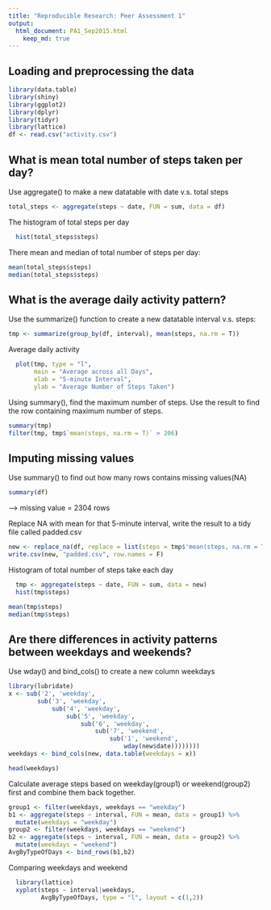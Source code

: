 ```yaml
---
title: "Reproducible Research: Peer Assessment 1"
output: 
  html_document: PA1_Sep2015.html
    keep_md: true
---
```



## Loading and preprocessing the data
```r
library(data.table)
library(shiny)
library(ggplot2)
library(dplyr)
library(tidyr)
library(lattice)
df <- read.csv("activity.csv")
```
## What is mean total number of steps taken per day?
Use aggregate() to make a new datatable with date v.s. total steps
```r
total_steps <- aggregate(steps ~ date, FUN = sum, data = df)
```

The histogram of total steps per day

```r
  hist(total_steps$steps)
```

There mean and median of total number of steps per day:
```r
mean(total_steps$steps)
median(total_steps$steps)
```
## What is the average daily activity pattern?
Use the summarize() function to create a new datatable interval v.s. steps:
```r
tmp <- summarize(group_by(df, interval), mean(steps, na.rm = T))
```
Average daily activity

```r
  plot(tmp, type = "l", 
       main = "Average across all Days",
       xlab = "5-minute Interval",
       ylab = "Average Number of Steps Taken")
```

Using summary(), find the maximum number of steps. Use the result to find the row containing maximum number of steps.
```r
summary(tmp)
filter(tmp, tmp$`mean(steps, na.rm = T)` > 206)
```

## Imputing missing values
Use summary() to find out how many rows contains missing values(NA)
```r
summary(df)
```
--> missing value = 2304 rows

Replace NA with mean for that 5-minute interval, write the result to a tidy file called padded.csv

```r
new <- replace_na(df, replace = list(steps = tmp$'mean(steps, na.rm = T)'))
write.csv(new, "padded.csv", row.names = F)
```

Histogram of total number of steps take each day

```r
  tmp <- aggregate(steps ~ date, FUN = sum, data = new)
  hist(tmp$steps)
```

```r
mean(tmp$steps)
median(tmp$steps)
```
## Are there differences in activity patterns between weekdays and weekends?

Use wday() and bind_cols() to create a new column weekdays
```r
library(lubridate)
x <- sub('2', 'weekday',
        sub('3', 'weekday',
            sub('4', 'weekday',
                sub('5', 'weekday',
                    sub('6', 'weekday',
                        sub('7', 'weekend', 
                            sub('1', 'weekend',
                                wday(new$date))))))))
weekdays <- bind_cols(new, data.table(weekdays = x))
```

```r
head(weekdays)
```

Calculate average steps based on weekday(group1) or weekend(group2) first and combine them back together.

```r
group1 <- filter(weekdays, weekdays == "weekday")
b1 <- aggregate(steps ~ interval, FUN = mean, data = group1) %>%
  mutate(weekdays = "weekday")
group2 <- filter(weekdays, weekdays == "weekend")
b2 <- aggregate(steps ~ interval, FUN = mean, data = group2) %>%
  mutate(weekdays = "weekend")
AvgByTypeOfDays <- bind_rows(b1,b2)
```

Comparing weekdays and weekend

```r
  library(lattice)
  xyplot(steps ~ interval|weekdays, 
         AvgByTypeOfDays, type = "l", layout = c(1,2))
```